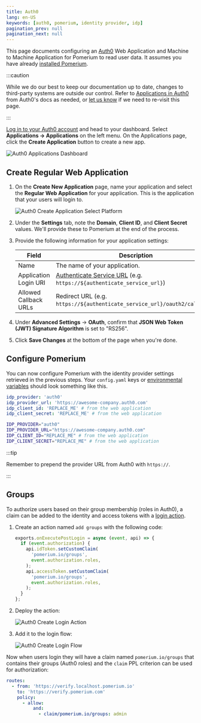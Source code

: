 ```yaml
---
title: Auth0
lang: en-US
keywords: [auth0, pomerium, identity provider, idp]
pagination_prev: null
pagination_next: null
---
```



This page documents configuring an [Auth0] Web Application and Machine to Machine Application for Pomerium to read user data. It assumes you have already [installed Pomerium](/docs/install/).

:::caution

While we do our best to keep our documentation up to date, changes to third-party systems are outside our control. Refer to [Applications in Auth0](https://auth0.com/docs/applications) from Auth0's docs as needed, or [let us know](https://github.com/pomerium/documentation/issues/new?assignees=&labels=&template=doc-error.md) if we need to re-visit this page.

:::

[Log in to your Auth0 account](https://manage.auth0.com/) and head to your dashboard. Select **Applications → Applications** on the left menu. On the Applications page, click the **Create Application** button to create a new app.

![Auth0 Applications Dashboard](./img/auth0/dashboard.png)

## Create Regular Web Application

1. On the **Create New Application** page, name your application and select the **Regular Web Application** for your application. This is the application that your users will login to.

   ![Auth0 Create Application Select Platform](./img/auth0/create.png)

1. Under the **Settings** tab, note the **Domain**, **Client ID**, and **Client Secret** values. We'll provide these to Pomerium at the end of the process.

1. Provide the following information for your application settings:

   | Field | Description |
   | --- | --- |
   | Name | The name of your application. |
   | Application Login URI | [Authenticate Service URL] (e.g. `https://${authenticate_service_url}`) |
   | Allowed Callback URLs | Redirect URL (e.g. `https://${authenticate_service_url}/oauth2/callback`). |

1. Under **Advanced Settings** → **OAuth**, confirm that **JSON Web Token (JWT) Signature Algorithm** is set to "RS256".

1. Click **Save Changes** at the bottom of the page when you're done.

## Configure Pomerium

You can now configure Pomerium with the identity provider settings retrieved in the previous steps. Your `config.yaml` keys or [environmental variables] should look something like this.

<Tabs>
<TabItem value="config.yaml" label="config.yaml">

```yaml
idp_provider: 'auth0'
idp_provider_url: 'https://awesome-company.auth0.com'
idp_client_id: 'REPLACE_ME' # from the web application
idp_client_secret: 'REPLACE_ME' # from the web application
```

</TabItem>
<TabItem value="Environment Variables" label="Environment Variables">

```bash
IDP_PROVIDER="auth0"
IDP_PROVIDER_URL="https://awesome-company.auth0.com"
IDP_CLIENT_ID="REPLACE_ME" # from the web application
IDP_CLIENT_SECRET="REPLACE_ME" # from the web application
```

</TabItem>
</Tabs>

:::tip

Remember to prepend the provider URL from Auth0 with `https://`.

:::

## Groups

To authorize users based on their group membership (roles in Auth0), a claim can be added to the identity and access tokens with a [login action](https://auth0.com/docs/customize/actions).

1. Create an action named `add groups` with the following code:

   ```javascript
   exports.onExecutePostLogin = async (event, api) => {
     if (event.authorization) {
       api.idToken.setCustomClaim(
         'pomerium.io/groups',
         event.authorization.roles,
       );
       api.accessToken.setCustomClaim(
         'pomerium.io/groups',
         event.authorization.roles,
       );
     }
   };
   ```

1. Deploy the action:

   ![Auth0 Create Login Action](./img/auth0/action.png)

1. Add it to the login flow:

   ![Auth0 Create Login Flow](./img/auth0/flow.png)

Now when users login they will have a claim named `pomerium.io/groups` that contains their groups (Auth0 roles) and the `claim` PPL criterion can be used for authorization:

```yaml
routes:
  - from: 'https://verify.localhost.pomerium.io'
    to: 'https://verify.pomerium.com'
    policy:
      - allow:
          and:
            - claim/pomerium.io/groups: admin
```

[auth0]: https://auth0.com/
[authenticate service url]: /docs/reference/authenticate-service-url
[environmental variables]: https://en.wikipedia.org/wiki/Environment_variable
